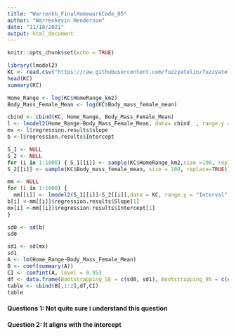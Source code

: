 ```yaml
---
title: "Warrenkb_FinalHomeworkCode_05"
author: "Warrenkevin Henderson"
date: "11/18/2021"
output: html_document
---
```

```r
knitr::opts_chunk$set(echo = TRUE)
```

```r
library(lmodel2)
KC <- read.csv("https://raw.githubusercontent.com/fuzzyatelin/fuzzyatelin.github.io/master/AN588_Fall21/KamilarAndCooperData.csv")
head(KC)
summary(KC)
````
```r
Home_Range <- log(KC$HomeRange_km2)
Body_Mass_Female_Mean <- log(KC$Body_mass_female_mean)
```
```r
cbind <- cbind(KC, Home_Range, Body_Mass_Female_Mean)
l <- lmodel2(Home_Range~Body_Mass_Female_Mean, data= cbind  , range.y ="Interval" , range.x="Relative"  , nperm=0)
mx <- l$regression.results$slope
b <-l$regression.results$Intercept
```

```r
S_1 <- NULL
S_2 <- NULL
for (i in 1:1000) { S_1[[i]] <- sample(KC$HomeRange_km2,size =100, replace=TRUE) 
S_2[[i]] <- sample(KC$Body_mass_female_mean, size = 100, replace=TRUE)}

```
```r
mm <- NULL
for (i in 1:1000) {
  mm[[i]] <- lmodel2(S_1[[i]]~S_2[[i]],data = KC, range.y = "Interval", range.x = "relative")
b[i] <-mm[[i]]$regression.results$Slope[1]
mx[i] <-mm[[i]]$regression.results$Intercept[1]
}
```

```r
sd0 <- sd(b)
sd0

sd1 <- sd(mx)
sd1
A <- lm(Home_Range~Body_Mass_Female_Mean)
B <- coef(summary(A))
CI <- confint(A, level = 0.95)
df <- data.frame(Bootstrapping_SE = c(sd0, sd1), Bootstrapping_95 = c(quantile(b, 0.95),quantile(mx, 0.95)))
table <- cbind(B[,1:2],df,CI)
table


```
#### Questions 1: Not quite sure i understand this question
#### Question 2: It aligns with the intercept


